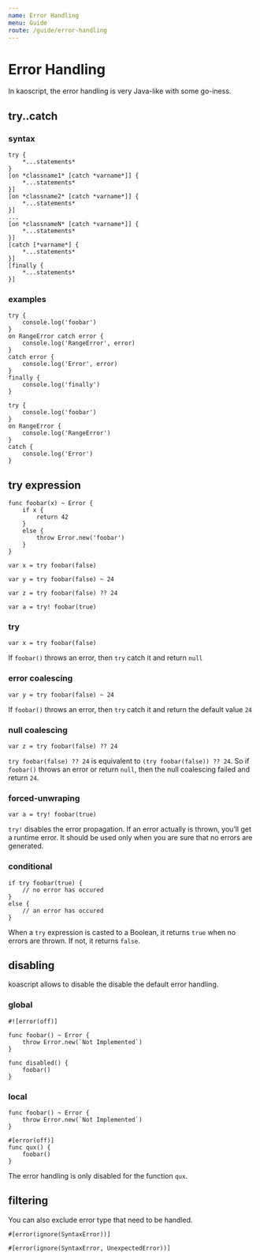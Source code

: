 ```yaml
---
name: Error Handling
menu: Guide
route: /guide/error-handling
---
```


# Error Handling

In kaoscript, the error handling is very Java-like with some go-iness.

## try..catch

### syntax

```syntax
try {
	*...statements*
}
[on *classname1* [catch *varname*]] {
	*...statements*
}]
[on *classname2* [catch *varname*]] {
	*...statements*
}]
...
[on *classnameN* [catch *varname*]] {
	*...statements*
}]
[catch [*varname*] {
	*...statements*
}]
[finally {
	*...statements*
}]
```

### examples

```kaoscript
try {
	console.log('foobar')
}
on RangeError catch error {
	console.log('RangeError', error)
}
catch error {
	console.log('Error', error)
}
finally {
	console.log('finally')
}
```

```kaoscript
try {
	console.log('foobar')
}
on RangeError {
	console.log('RangeError')
}
catch {
	console.log('Error')
}
```

## try expression

```kaoscript
func foobar(x) ~ Error {
    if x {
        return 42
    }
    else {
        throw Error.new('foobar')
    }
}

var x = try foobar(false)

var y = try foobar(false) ~ 24

var z = try foobar(false) ?? 24

var a = try! foobar(true)
```

### try

```kaoscript
var x = try foobar(false)
```

If `foobar()` throws an error, then `try` catch it and return `null`

### error coalescing

```kaoscript
var y = try foobar(false) ~ 24
```

If `foobar()` throws an error, then `try` catch it and return the default value `24`

### null coalescing

```kaoscript
var z = try foobar(false) ?? 24
```

`try foobar(false) ?? 24` is equivalent to `(try foobar(false)) ?? 24`.
So if `foobar()` throws an error or return `null`, then the null coalescing failed and return `24`.

### forced-unwraping

```kaoscript
var a = try! foobar(true)
```

`try!` disables the error propagation. If an error actually is thrown, you’ll get a runtime error.
It should be used only when you are sure that no errors are generated.

### conditional

```kaoscript
if try foobar(true) {
    // no error has occured
}
else {
    // an error has occured
}
```

When a `try` expression is casted to a Boolean, it returns `true` when no errors are thrown. If not, it returns `false`.

## disabling

koascript allows to disable the disable the default error handling.

### global

```kaoscript
#![error(off)]

func foobar() ~ Error {
	throw Error.new(`Not Implemented`)
}

func disabled() {
	foobar()
}
```

### local

```kaoscript
func foobar() ~ Error {
	throw Error.new(`Not Implemented`)
}

#[error(off)]
func qux() {
	foobar()
}
```

The error handling is only disabled for the function `qux`.

## filtering

You can also exclude error type that need to be handled.

```kaoscript
#[error(ignore(SyntaxError))]

#[error(ignore(SyntaxError, UnexpectedError))]
```
